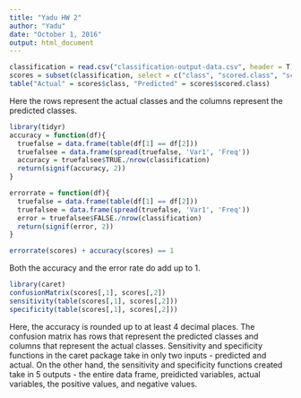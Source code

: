 ```yaml
---
title: "Yadu HW 2"
author: "Yadu"
date: "October 1, 2016"
output: html_document
---
```


```r
classification = read.csv("classification-output-data.csv", header = T)
scores = subset(classification, select = c("class", "scored.class", "scored.probability"))
table("Actual" = scores$class, "Predicted" = scores$scored.class)
```

Here the rows represent the actual classes and the columns represent the predicted classes.

```r
library(tidyr)
accuracy = function(df){
  truefalse = data.frame(table(df[1] == df[2]))
  truefalsee = data.frame(spread(truefalse, 'Var1', 'Freq'))
  accuracy = truefalsee$TRUE./nrow(classification)
  return(signif(accuracy, 2))
}
```

```r
errorrate = function(df){
  truefalse = data.frame(table(df[1] == df[2]))
  truefalsee = data.frame(spread(truefalse, 'Var1', 'Freq'))
  error = truefalsee$FALSE./nrow(classification)
  return(signif(error, 2))
}
```

```r
errorrate(scores) + accuracy(scores) == 1
```

Both the accuracy and the error rate do add up to 1.

```r
library(caret)
confusionMatrix(scores[,1], scores[,2])
sensitivity(table(scores[,1], scores[,2]))
specificity(table(scores[,1], scores[,2]))
```

Here, the accuracy is rounded up to at least 4 decimal places. The confusion matrix has rows that represent the predicted classes and columns that represent the actual classes. Sensitivity and specificity functions in the caret package take in only two inputs - predicted and actual. On the other hand, the sensitivity and specificity functions created take in 5 outputs - the entire data frame, preidicted variables, actual variables, the positive values, and negative values.   
